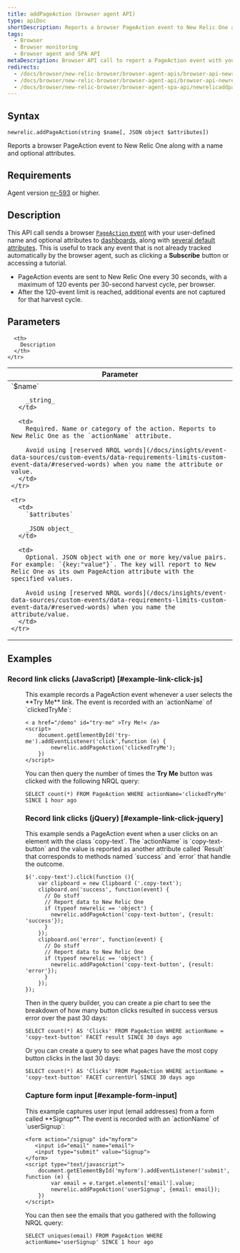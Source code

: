 ```yaml
---
title: addPageAction (browser agent API)
type: apiDoc
shortDescription: Reports a browser PageAction event to New Relic One along with a name and optional attributes.
tags:
  - Browser
  - Browser monitoring
  - Browser agent and SPA API
metaDescription: Browser API call to report a PageAction event with your user-defined name and attributes to New Relic Dashboards.
redirects:
  - /docs/browser/new-relic-browser/browser-agent-apis/browser-api-newrelicaddpageaction
  - /docs/browser/new-relic-browser/browser-agent-api/browser-api-newrelicaddpageaction
  - /docs/browser/new-relic-browser/browser-agent-spa-api/newrelicaddpageaction-browser-agent-api
---
```


## Syntax

```
newrelic.addPageAction(string $name[, JSON object $attributes])
```

Reports a browser PageAction event to New Relic One along with a name and optional attributes.

## Requirements

Agent version [nr-593](/docs/release-notes/new-relic-browser-release-notes/browser-agent-release-notes) or higher.

## Description

This API call sends a browser [`PageAction` event](/docs/insights/explore-data/custom-events/insert-browser-custom-events-attributes-insights-javascript-api) with your user-defined name and optional attributes to [dashboards](/docs/query-your-data/explore-query-data/dashboards/introduction-new-relic-one-dashboards), along with [several default attributes](/docs/insights/explore-data/attributes/browser-default-attributes-insights). This is useful to track any event that is not already tracked automatically by the browser agent, such as clicking a **Subscribe** button or accessing a tutorial.

- PageAction events are sent to New Relic One every 30 seconds, with a maximum of 120 events per 30-second harvest cycle, per browser.
- After the 120-event limit is reached, additional events are not captured for that harvest cycle.

## Parameters

<table>
  <thead>
    <tr>
      <th width="25%">
        Parameter
      </th>

      <th>
        Description
      </th>
    </tr>

  </thead>

  <tbody>
    <tr>
      <td>
        `$name`

        _string_
      </td>

      <td>
        Required. Name or category of the action. Reports to New Relic One as the `actionName` attribute.

        Avoid using [reserved NRQL words](/docs/insights/event-data-sources/custom-events/data-requirements-limits-custom-event-data/#reserved-words) when you name the attribute or value.
      </td>
    </tr>

    <tr>
      <td>
        `$attributes`

        _JSON object_
      </td>

      <td>
        Optional. JSON object with one or more key/value pairs. For example: `{key:"value"}`. The key will report to New Relic One as its own PageAction attribute with the specified values.

        Avoid using [reserved NRQL words](/docs/insights/event-data-sources/custom-events/data-requirements-limits-custom-event-data/#reserved-words) when you name the attribute/value.
      </td>
    </tr>

  </tbody>
</table>

## Examples

### Record link clicks (JavaScript) [#example-link-click-js]

<dd>
  This example records a PageAction event whenever a user selects the **Try Me** link. The event is recorded with an `actionName` of `clickedTryMe`:

```
< a href="/demo" id="try-me" >Try Me!< /a>
<script>
    document.getElementById('try-me').addEventListener('click',function (e) {
        newrelic.addPageAction('clickedTryMe');
    })
</script>
```

You can then query the number of times the **Try Me** button was clicked with the following NRQL query:

```
SELECT count(*) FROM PageAction WHERE actionName='clickedTryMe' SINCE 1 hour ago
```

### Record link clicks (jQuery) [#example-link-click-jquery]

</dd>

<dd>
  This example sends a PageAction event when a user clicks on an element with the class `copy-text`. The `actionName` is `copy-text-button` and the value is reported as another attribute called `Result` that corresponds to methods named `success` and `error` that handle the outcome.

```
$('.copy-text').click(function (){
    var clipboard = new Clipboard ('.copy-text');
    clipboard.on('success', function(event) {
      // Do stuff
      // Report data to New Relic One
      if (typeof newrelic == 'object') {
        newrelic.addPageAction('copy-text-button', {result: 'success'});
      }
    });
    clipboard.on('error', function(event) {
      // Do stuff
      // Report data to New Relic One
      if (typeof newrelic == 'object') {
        newrelic.addPageAction('copy-text-button', {result: 'error'});
      }
    });
});
```

Then in the query builder, you can create a pie chart to see the breakdown of how many button clicks resulted in success versus error over the past 30 days:

```
SELECT count(*) AS 'Clicks' FROM PageAction WHERE actionName = 'copy-text-button' FACET result SINCE 30 days ago
```

Or you can create a query to see what pages have the most copy button clicks in the last 30 days:

```
SELECT count(*) AS 'Clicks' FROM PageAction WHERE actionName = 'copy-text-button' FACET currentUrl SINCE 30 days ago
```

### Capture form input [#example-form-input]

</dd>

<dd>
  This example captures user input (email addresses) from a form called **Signup**. The event is recorded with an `actionName` of `userSignup`:

```
<form action="/signup" id="myform">
   <input id="email" name="email">
   <input type="submit" value="Signup">
</form>
<script type="text/javascript">
    document.getElementById('myform').addEventListener('submit', function (e) {
        var email = e.target.elements['email'].value;
        newrelic.addPageAction('userSignup', {email: email});
    })
</script>
```

You can then see the emails that you gathered with the following NRQL query:

```
SELECT uniques(email) FROM PageAction WHERE actionName='userSignup' SINCE 1 hour ago
```

</dd>
